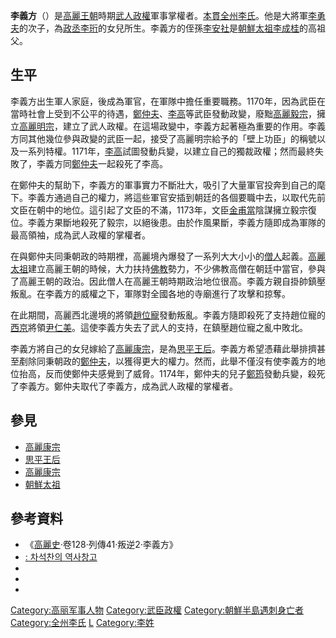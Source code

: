 {{東亞男性歷史人物
|名稱 =李義方
|身份 =高麗[[武人政權|武人政權]]掌權者<br /><small>（1170年—1174年）<br />※與[[鄭仲夫|鄭仲夫]]共治</small>
|國家 =[[高麗國|高麗國]]
|政權 =
|時代 =
|主君 =
|屆數 =
|最高職務 =左承宣攝大將軍知兵部事
|前任 =—
|繼任 =[[鄭仲夫|鄭仲夫]]
|圖片名稱 =
|圖片大小 =
|圖片說明 =
|姓 =
|名 =
|姓名 =李義方
|字 =
|封爵 =
|封號 =
|位階 =
|封地 =
|氏族 =
|籍貫 =
|本貫 =[[全州李氏|全州李氏]]
|府邸 =
|世系 = 
|初名 =
|兒名 =<!--朝鮮人用-->
|小字 =
|別名 =
|號 =
|法號 =
|院號 =
|其他名號 =
|出生日期 =？
|出生地點 =
|婚年 =
|逝世年 =1174年12月
|逝世地 =
|諡號 =
|墓葬 =
|祠廟 =
|父親 =[[李勇夫|李勇夫]]
|嫡母 =
|母親 =[[李珩|李珩]]的女兒
|元配 =
|正室 =
|妻 =
|繼室 =
|平妻 =
|側室 =
|元配之父 =
|元配之嫡母 =
|元配之母 =
|正室之父 =
|正室之嫡母 =
|正室之母 =
|妻之父 =
|妻之嫡母 =
|妻之母 =
|繼室之父 =
|繼室之嫡母 =
|繼室之母 =
|兄弟 =[[李俊義|李俊義]]<br />[[李隣|李隣]]（[[文克謙|文克謙]]女婿）
|姊妹 =
|嫡子 =
|嫡女 =[[思平王后|思平王后]]
|其他親屬 =女婿：[[高麗康宗|高麗康宗]]
|出身 = <!---此处指科举出身--->
|功名 = 
|經歷 =武人政權建立前：牽龍行首<br />武人政權建立後：鷹揚龍虎軍中郎將<br />[[高麗明宗|明宗]]元年：大將軍殿中監<br />明宗三年：衛尉卿興威衛攝大將軍知兵部事<br />明宗四年：左承宣 
|著作 =
|注釋 =
}}
{{Infobox Korean name|
hangul=이의방|
hanja=李義方|
rr=I Ui-bang|
mr=I Ŭibang|
}}
'''李義方'''（{{bd|？||1174年|12月|}}）是[[高麗王朝|高麗王朝]]時期[[武人政權|武人政權]]軍事掌權者。[[本貫|本貫]][[全州李氏|全州李氏]]。他是大將軍[[李勇夫|李勇夫]]的次子，為[[政丞|政丞]][[李珩|李珩]]的女兒所生。李義方的侄孫[[李安社|李安社]]是[[朝鮮太祖|朝鮮太祖]][[朝鮮太祖|李成桂]]的高祖父。

== 生平 ==
李義方出生軍人家庭，後成為軍官，在軍隊中擔任重要職務。1170年，因為武臣在當時社會上受到不公平的待遇，[[鄭仲夫|鄭仲夫]]、[[李高|李高]]等武臣發動政變，廢黜[[高麗毅宗|高麗毅宗]]，擁立[[高麗明宗|高麗明宗]]，建立了武人政權。在這場政變中，李義方起著極為重要的作用。李義方同其他幾位參與政變的武臣一起，接受了高麗明宗給予的「壁上功臣」的稱號以及一系列特權。1171年，[[李高|李高]]試圖發動兵變，以建立自己的獨裁政權；然而最終失敗了，李義方同[[鄭仲夫|鄭仲夫]]一起殺死了李高。

在鄭仲夫的幫助下，李義方的軍事實力不斷壯大，吸引了大量軍官投奔到自己的麾下。李義方通過自己的權力，將這些軍官安插到朝廷的各個要職中去，以取代先前文臣在朝中的地位。這引起了文臣的不滿，1173年，文臣[[金甫當|金甫當]]陰謀擁立毅宗復位。李義方果斷地殺死了毅宗，以絕後患。由於作風果斷，李義方隨即成為軍隊的最高領袖，成為武人政權的掌權者。

在與鄭仲夫同秉朝政的時期裡，高麗境內爆發了一系列大大小小的[[僧人|僧人]]起義。[[高麗太祖|高麗太祖]]建立高麗王朝的時候，大力扶持[[佛教|佛教]]勢力，不少佛教高僧在朝廷中當官，參與了高麗王朝的政治。因此僧人在高麗王朝時期政治地位很高。李義方親自掛帥鎮壓叛亂。在李義方的威權之下，軍隊對全國各地的寺廟進行了攻擊和掠奪。

在此期間，高麗西北邊境的將領[[趙位寵|趙位寵]]發動叛亂。李義方隨即殺死了支持趙位寵的[[平壤|西京]]將領[[尹仁美|尹仁美]]。這使李義方失去了武人的支持，在鎮壓趙位寵之亂中敗北。

李義方將自己的女兒嫁給了[[高麗康宗|高麗康宗]]，是為[[思平王后|思平王后]]。李義方希望憑藉此舉排擠甚至剷除同秉朝政的[[鄭仲夫|鄭仲夫]]，以獲得更大的權力。然而，此舉不僅沒有使李義方的地位抬高，反而使鄭仲夫感覺到了威脅。1174年，鄭仲夫的兒子[[鄭筠|鄭筠]]發動兵變，殺死了李義方。鄭仲夫取代了李義方，成為武人政權的掌權者。

== 參見 ==
* [[高麗康宗|高麗康宗]]
* [[思平王后|思平王后]]
* [[高麗康宗|高麗康宗]]
* [[朝鮮太祖|朝鮮太祖]]

== 參考資料 ==
*《[[高麗史|高麗史]]·卷128·列傳41·叛逆2·李義方》
*[https://web.archive.org/web/20070107215201/http://mtcha.com.ne.kr/koreaman/goryo/man93-iyibang.htm : 차석찬의 역사창고]
*[http://enc.daum.net/dic100/viewContents.do?&m=all&articleID=b18a0210a ] {{Wayback|url=http://enc.daum.net/dic100/viewContents.do?&m=all&articleID=b18a0210a |date=20070524164820 }}
*[https://web.archive.org/web/20070527122528/http://www.encyber.com/biodic/contents_n.php?cd=1602&p=4&masterno=127558&haksupno=1742 ]
*[http://kr.dic.yahoo.com/search/enc/result.html?pk=17174900 ] {{Wayback|url=http://kr.dic.yahoo.com/search/enc/result.html?pk=17174900 |date=20120204164958 }}

{{s-start}}
{{s-none|新頭銜}}
{{s-ttl|title=[[武人政權|武人政權掌權者]]|years=1171年－1174年}}
{{s-aft|after=[[鄭仲夫|鄭仲夫]]}}
{{end}}
{{武臣政權執政者}}
[[Category:高丽军事人物|Category:高丽军事人物]]
[[Category:武臣政權|Category:武臣政權]]
[[Category:朝鮮半島遇刺身亡者|Category:朝鮮半島遇刺身亡者]]
[[Category:全州李氏|Category:全州李氏]]
[[Category:全羅北道出身人物|L]]
[[Category:李姓|Category:李姓]]